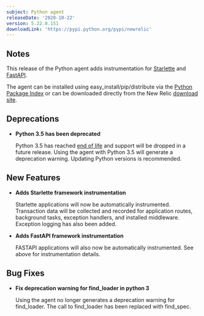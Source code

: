 ```yaml
---
subject: Python agent
releaseDate: '2020-10-22'
version: 5.22.0.151
downloadLink: 'https://pypi.python.org/pypi/newrelic'
---
```


## Notes

This release of the Python agent adds instrumentation for [Starlette](https://www.starlette.io/) and [FastAPI](https://fastapi.tiangolo.com/).

The agent can be installed using easy_install/pip/distribute via the [Python Package Index](https://pypi.python.org/pypi/newrelic) or can be downloaded directly from the New Relic [download site](http://download.newrelic.com/python_agent/release).

## Deprecations

* **Python 3.5 has been deprecated**

  Python 3.5 has reached [end of life](https://www.python.org/dev/peps/pep-0478/#release-schedule) and support will be dropped in a future release. Using the agent with Python 3.5 will generate a deprecation warning. Updating Python versions is recommended.

## New Features

* **Adds Starlette framework instrumentation**

  Starlette applications will now be automatically instrumented. Transaction data will be collected and recorded for application routes, background tasks, exception handlers, and installed middleware. Exception logging has also been added.
* **Adds FastAPI framework instrumentation**

  FASTAPI applications will also now be automatically instrumented. See above for instrumentation details.

## Bug Fixes

* **Fix deprecation warning for find_loader in python 3**

  Using the agent no longer generates a deprecation warning for find_loader. The call to find_loader has been replaced with find_spec.
